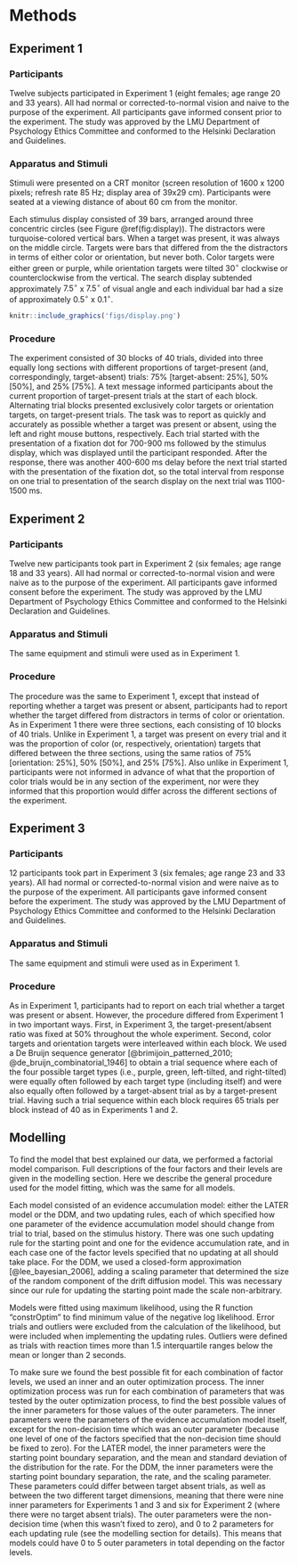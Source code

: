 # Methods

## Experiment 1

### Participants

Twelve subjects participated in Experiment 1 (eight females; age range 20 and 33 years). All had normal or corrected-to-normal vision and naive to the purpose of the experiment. All participants gave informed consent prior to the experiment. The study was approved by the LMU Department of Psychology Ethics Committee and conformed to the Helsinki Declaration and Guidelines. 

### Apparatus and Stimuli

Stimuli were presented on a CRT monitor (screen resolution of 1600 x 1200 pixels; refresh rate 85 Hz;  display area of 39x29 cm). Participants were seated at a viewing distance of about 60 cm from the monitor.

Each stimulus display consisted of 39 bars, arranged around three concentric circles (see Figure \@ref(fig:display)). The distractors were turquoise-colored vertical bars. When a target was present, it was always on the middle circle. Targets were bars that differed from the the distractors in terms of either color or orientation, but never both. Color targets were either green or purple, while orientation targets were tilted $30^\circ$ clockwise or counterclockwise from the vertical. The search display subtended approximately $7.5^\circ$ x $7.5^\circ$ of visual angle and each individual bar had a size of approximately $0.5^\circ$ x $0.1^\circ$.

```r
knitr::include_graphics('figs/display.png')
```

### Procedure

The experiment consisted of 30 blocks of 40 trials, divided into three equally long sections with different proportions of target-present (and, correspondingly, target-absent) trials: 75% [target-absent: 25%], 50% [50%], and 25% [75%]. A text message informed participants about the current proportion of target-present trials at the start of each block. 
Alternating trial blocks presented exclusively color targets or orientation targets, on target-present trials.
The task was to report as quickly and accurately as possible whether a target was present or absent, using the left and right mouse buttons, respectively. Each trial started with the presentation of a fixation dot for 700-900 ms followed by the stimulus display, which was displayed until the participant responded. After the response, there was another 400-600 ms delay before the next trial started with the presentation of the fixation dot, so the total interval from response on one trial to presentation of the search display on the next trial was 1100-1500 ms.


## Experiment 2

### Participants

Twelve new participants took part in Experiment 2 (six females; age range 18 and 33 years). All had normal or corrected-to-normal vision and were naive as to the purpose of the experiment. All participants gave informed consent before the experiment.  The study was approved by the LMU Department of Psychology Ethics Committee and conformed to the Helsinki Declaration and Guidelines. 

### Apparatus and Stimuli

The same equipment and stimuli were used as in Experiment 1.

### Procedure

The procedure was the same to Experiment 1, except that instead of reporting whether a target was present or absent, participants had to report whether the target differed from distractors in terms of color or orientation. As in Experiment 1 there were three sections, each consisting of 10 blocks of 40 trials. Unlike in Experiment 1, a target was present on every trial and it was the proportion of color (or, respectively, orientation) targets that differed between the three sections, using the same ratios of 75% [orientation: 25%], 50% [50%], and 25% [75%]. Also unlike in Experiment 1, participants were not informed in advance of what that the proportion of color trials would be in any section of the experiment, nor were they informed that this proportion would differ across the different sections of the experiment.

## Experiment 3

### Participants

12 participants took part in Experiment 3 (six females; age range 23 and 33 years). All had normal or corrected-to-normal vision and were naive as to the purpose of the experiment. All participants gave informed consent before the experiment.  The study was approved by the LMU Department of Psychology Ethics Committee and conformed to the Helsinki Declaration and Guidelines. 

### Apparatus and Stimuli

The same equipment and stimuli were used as in Experiment 1.

### Procedure

As in Experiment 1, participants had to report on each trial whether a target was present or absent. However, the procedure differed from Experiment 1 in two important ways. First, in Experiment 3, the target-present/absent ratio was fixed at 50% throughout the whole experiment.  Second, color targets and orientation targets were interleaved within each block. We used a De Bruijn sequence generator [@brimijoin_patterned_2010; @de_bruijn_combinatorial_1946] to obtain a trial sequence where each of the four possible target types (i.e., purple, green, left-tilted, and right-tilted) were equally often followed by each target type (including itself) and were also equally often followed by a target-absent trial as by a target-present trial. Having such a trial sequence within each block requires 65 trials per block instead of 40 as in Experiments 1 and 2.

## Modelling

To find the model that best explained our data, we performed a factorial model comparison. Full descriptions of the four factors and their levels are given in the modelling section. Here we describe the general procedure used for the model fitting, which was the same for all models.

Each model consisted of an evidence accumulation model: either the LATER model or the DDM, and two updating rules, each of which specified how one parameter of the evidence accumulation model should change from trial to trial, based on the stimulus history. There was one such updating rule for the starting point and one for the evidence accumulation rate, and in each case one of the factor levels specified that no updating at all should take place. For the DDM, we used a closed-form approximation [@lee_bayesian_2006], 
adding a scaling parameter that determined the size of the random component of the drift diffusion model. This was necessary since our rule for updating the starting point made the scale non-arbitrary. 

Models were fitted using maximum likelihood, using the R function "constrOptim" to find minimum value of the negative log likelihood. Error trials and outliers were excluded from the calculation of the likelihood, but were included when implementing the updating rules. Outliers were defined as trials with reaction times more than 1.5 interquartile ranges below the mean or longer than 2 seconds.

To make sure we found the best possible fit for each combination of factor levels, we used an inner and an outer optimization process. The inner optimization process was run for each combination of parameters that was tested by the outer optimization process, to find the best possible values of the inner parameters for those values of the outer parameters. The inner parameters were the parameters of the evidence accumulation model itself, except for the non-decision time which was an outer parameter (because one level of one of the factors specified that the non-decision time should be fixed to zero). For the LATER model, the inner parameters were the starting point boundary separation, and the mean and standard deviation of the distribution for the rate. For the DDM, the inner parameters were the starting point boundary separation, the rate, and the scaling parameter. These parameters could differ between target absent trials, as well as between the two different target dimensions, meaning that there were nine inner parameters for Experiments 1 and 3 and six for Experiment 2 (where there were no target absent trials). The outer parameters were the non-decision time (when this wasn't fixed to zero), and 0 to 2 parameters for each updating rule (see the modelling section for details). This means that models could have 0 to 5 outer parameters in total depending on the factor levels.
